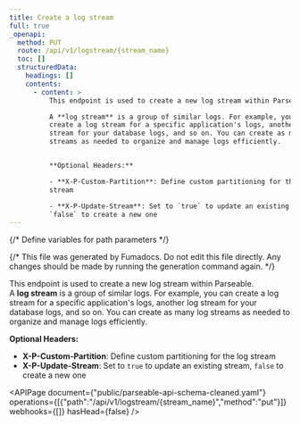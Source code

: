 ```yaml
---
title: Create a log stream
full: true
_openapi:
  method: PUT
  route: /api/v1/logstream/{stream_name}
  toc: []
  structuredData:
    headings: []
    contents:
      - content: >
          This endpoint is used to create a new log stream within Parseable.  

          A **log stream** is a group of similar logs. For example, you can
          create a log stream for a specific application's logs, another log
          stream for your database logs, and so on. You can create as many log
          streams as needed to organize and manage logs efficiently.


          **Optional Headers:**

          - **X-P-Custom-Partition**: Define custom partitioning for the log
          stream

          - **X-P-Update-Stream**: Set to `true` to update an existing stream,
          `false` to create a new one
---
```

{/* Define variables for path parameters */}

{/* This file was generated by Fumadocs. Do not edit this file directly. Any changes should be made by running the generation command again. */}

This endpoint is used to create a new log stream within Parseable.  
A **log stream** is a group of similar logs. For example, you can create a log stream for a specific application's logs, another log stream for your database logs, and so on. You can create as many log streams as needed to organize and manage logs efficiently.

**Optional Headers:**
- **X-P-Custom-Partition**: Define custom partitioning for the log stream
- **X-P-Update-Stream**: Set to `true` to update an existing stream, `false` to create a new one


<APIPage document={"public/parseable-api-schema-cleaned.yaml"} operations={[{"path":"/api/v1/logstream/{stream_name}","method":"put"}]} webhooks={[]} hasHead={false} />